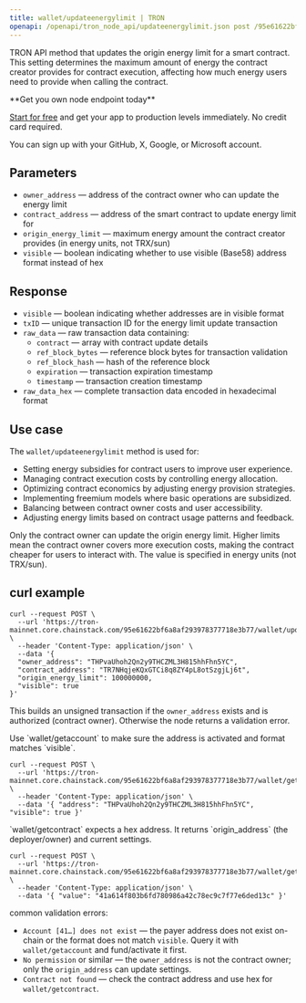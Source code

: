 ```yaml
---
title: wallet/updateenergylimit | TRON
openapi: /openapi/tron_node_api/updateenergylimit.json post /95e61622bf6a8af293978377718e3b77/wallet/updateenergylimit
---
```


TRON API method that updates the origin energy limit for a smart contract. This setting determines the maximum amount of energy the contract creator provides for contract execution, affecting how much energy users need to provide when calling the contract.

<Check>
**Get you own node endpoint today**

[Start for free](https://console.chainstack.com/) and get your app to production levels immediately. No credit card required.

You can sign up with your GitHub, X, Google, or Microsoft account.
</Check>

## Parameters

* `owner_address` — address of the contract owner who can update the energy limit
* `contract_address` — address of the smart contract to update energy limit for
* `origin_energy_limit` — maximum energy amount the contract creator provides (in energy units, not TRX/sun)
* `visible` — boolean indicating whether to use visible (Base58) address format instead of hex

## Response

* `visible` — boolean indicating whether addresses are in visible format
* `txID` — unique transaction ID for the energy limit update transaction
* `raw_data` — raw transaction data containing:
  * `contract` — array with contract update details
  * `ref_block_bytes` — reference block bytes for transaction validation
  * `ref_block_hash` — hash of the reference block
  * `expiration` — transaction expiration timestamp
  * `timestamp` — transaction creation timestamp
* `raw_data_hex` — complete transaction data encoded in hexadecimal format

## Use case

The `wallet/updateenergylimit` method is used for:

* Setting energy subsidies for contract users to improve user experience.
* Managing contract execution costs by controlling energy allocation.
* Optimizing contract economics by adjusting energy provision strategies.
* Implementing freemium models where basic operations are subsidized.
* Balancing between contract owner costs and user accessibility.
* Adjusting energy limits based on contract usage patterns and feedback.

<Note>
Only the contract owner can update the origin energy limit. Higher limits mean the contract owner covers more execution costs, making the contract cheaper for users to interact with. The value is specified in energy units (not TRX/sun).
</Note>

## curl example

```shell Shell
curl --request POST \
  --url 'https://tron-mainnet.core.chainstack.com/95e61622bf6a8af293978377718e3b77/wallet/updateenergylimit' \
  --header 'Content-Type: application/json' \
  --data '{
  "owner_address": "THPvaUhoh2Qn2y9THCZML3H815hhFhn5YC",
  "contract_address": "TR7NHqjeKQxGTCi8q8ZY4pL8otSzgjLj6t",
  "origin_energy_limit": 100000000,
  "visible": true
}'
```

This builds an unsigned transaction if the `owner_address` exists and is authorized (contract owner). Otherwise the node returns a validation error.

<Steps>
<Step title="verify owner account exists">
Use `wallet/getaccount` to make sure the address is activated and format matches `visible`.

```shell Shell
curl --request POST \
  --url 'https://tron-mainnet.core.chainstack.com/95e61622bf6a8af293978377718e3b77/wallet/getaccount' \
  --header 'Content-Type: application/json' \
  --data '{ "address": "THPvaUhoh2Qn2y9THCZML3H815hhFhn5YC", "visible": true }'
```
</Step>

<Step title="confirm contract and owner">
`wallet/getcontract` expects a hex address. It returns `origin_address` (the deployer/owner) and current settings.

```shell Shell
curl --request POST \
  --url 'https://tron-mainnet.core.chainstack.com/95e61622bf6a8af293978377718e3b77/wallet/getcontract' \
  --header 'Content-Type: application/json' \
  --data '{ "value": "41a614f803b6fd780986a42c78ec9c7f77e6ded13c" }'
```
</Step>
</Steps>

<Info>
common validation errors:

- `Account [41…] does not exist` — the payer address does not exist on-chain or the format does not match `visible`. Query it with `wallet/getaccount` and fund/activate it first.
- `No permission` or similar — the `owner_address` is not the contract owner; only the `origin_address` can update settings.
- `Contract not found` — check the contract address and use hex for `wallet/getcontract`.
</Info>
